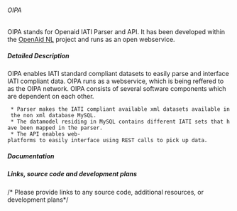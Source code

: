 ====== OIPA ======
OIPA stands for Openaid IATI Parser and API. It has been developed within the [[tools:open_aid:start | OpenAid NL]] project and runs as an open webservice.


===== Detailed Description =====
OIPA enables IATI standard compliant datasets to easily parse and interface IATI compliant data. OIPA runs as a webservice, which is being reffered to as the OIPA network. OIPA consists of several software components which are dependent on each other.

  * Parser makes the IATI compliant available xml datasets available in the non xml database MySQL.
  * The datamodel residing in MySQL contains different IATI sets that have been mapped in the parser.
  * The API enables web-platforms to easily interface using REST calls to pick up data.



===== Documentation =====


===== Links, source code and development plans =====
/* Please provide links to any source code, additional resources, or development plans*/